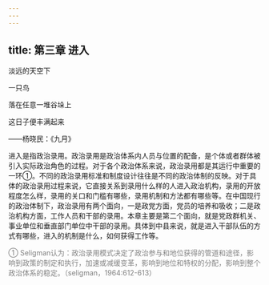 ```yaml
---
---
---
```

title: 第三章 进入
---

淡远的天空下

一只鸟

落在任意一堆谷垛上

这日子便丰满起来

——杨晓民：《九月》

进入是指政治录用。政治录用是政治体系内人员与位置的配备，是个体或者群体被引入实际政治角色的过程。对于各个政治体系来说，政治录用都是其运行中重要的一环①。不同的政治录用标准和制度设计往往是不同的政治体制的反映。对于具体的政治录用过程来说，它直接关系到录用什么样的人进入政治机构，录用的开放程度怎么样，录用的关口和门槛有哪些，录用机制和方法都有哪些等。在中国现行的政治体制下，政治录用有两个面向，一是政党方面，党员的培养和吸收；二是政治机构方面，工作人员和干部的录用。本章主要是第二个面向，就是党政群机关、事业单位和垂直部门单位中干部的录用。具体到中县来说，就是进入干部队伍的方式有哪些，进入的机制是什么，如何获得工作等。

<font color=gray >

① Seligman认为：政治录用模式决定了政治参与和地位获得的管道和途径，影响到政策的制定和执行，加速或减缓变革，影响到地位和特权的分配，影响到整个政治体系的稳定。（seligman，1964:612-613）
</font>
